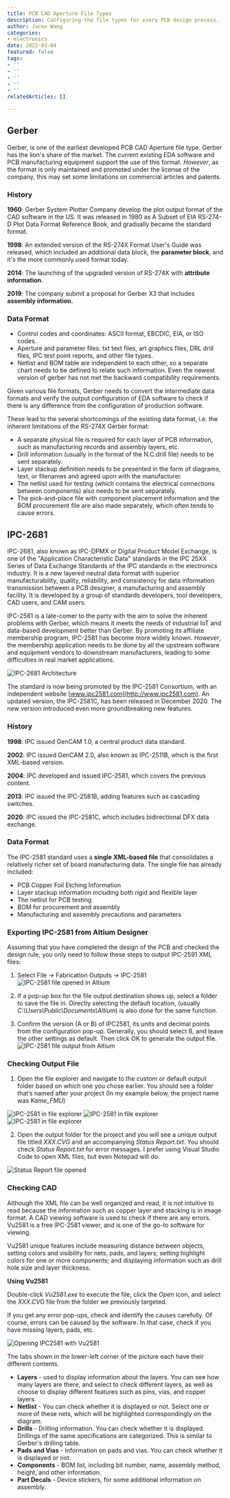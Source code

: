 ```yaml
---
title: PCB CAD Aperture File Types
description: Configuring the file types for every PCB design process.
author: Jacen Wang
categories:
- electronics
date: 2022-03-04
featured: false
tags:
- ''
- ''
- ''
- ''
- ''
relatedArticles: []

---
```

##   Gerber

Gerber, is one of the earliest developed PCB CAD Aperture file type. Gerber has the lion's share of the market. The current existing EDA software and PCB manufacturing equipment support the use of this format. *However*, as the format is only maintained and promoted under the license of the company, this may set some limitations on commercial articles and patents.

### History
**1960**: Gerber System Plotter Company develop the plot output format of the CAD software in the US. It was released in 1980 as A Subset of EIA RS-274-D Plot Data Format Reference Book, and gradually became the standard format. 

**1998**: An extended version of the RS-274X Format User's Guide was released, which included an additional data block, the **parameter block**, and it's the more commonly used format today. 

**2014**: The launching of the upgraded version of RS-274X with **attribute information**. 

**2019**: The company submit a proposal for Gerber X3 that includes **assembly information.** 



### Data Format
- Control codes and coordinates: ASCII format, EBCDIC, EIA, or ISO codes. 
- Aperture and parameter files: txt text files, art graphics files, DRL drill files, IPC test point reports, and other file types. 
- Netlist and BOM table are independent to each other, so a separate chart needs to be defined to relate such information. Even the newest version of gerber has not met the backward compatibility requirements. 

Given various file formats, Gerber needs to convert the intermediate data formats and verify the output configuration of EDA software to check if there is any difference from the configuration of production software.

These lead to the several shortcomings of the existing data format, i.e. the inherent limitations of the RS-274X Gerber format:
- A separate physical file is required for each layer of PCB information, such as manufacturing records and assembly layers, etc. 
- Drill information (usually in the format of the N.C.drill file) needs to be sent separately.
- Layer stackup definition needs to be presented in the form of diagrams, text, or filenames and agreed upon with the manufacturer. 
- The netlist used for testing (which contains the electrical connections between components) also needs to be sent separately. 
- The pick-and-place file with component placement information and the BOM procurement file are also made separately, which often tends to cause errors.



##  IPC-2681

IPC-2681, also known as IPC-DPMX or Digital Product Model Exchange, is one of the "Application Characteristic Data" standards in the IPC 25XX Series of Data Exchange Standards of the IPC standards in the electronics industry. It is a new layered neutral data format with superior manufacturability, quality, reliability, and consistency for data information transmission between a PCB designer, a manufacturing and assembly facility. It is developed by a group of standards developers, tool developers, CAD users, and CAM users.

IPC-2581 is a late-comer to the party with the aim to solve the inherent problems with Gerber, which means it meets the needs of industrial IoT and data-based development better than Gerber. By promoting its affiliate membership program, IPC-2581 has become more widely known. *However*, the membership application needs to be done by all the upstream software and equipment vendors to downstream manufacturers, leading to some difficulties in real market applications.

![IPC-2681 Architecture](/images/CAD-Aperture-Files-01.png)

The standard is now being promoted by the IPC-2581 Consortium, with an independent website [www.ipc2581.com](http://www.ipc2581.com). An updated version, the IPC-2581C, has been released in December 2020. The new version introduced even more groundbreaking new features.

### History
**1998**: IPC issued GenCAM 1.0, a central product data standard. 

**2002**: IPC issued GenCAM 2.0, also known as IPC-2511B, which is the first XML-based version. 

**2004**: IPC developed and issued IPC-2581, which covers the previous content. 

**2013**: IPC issued the IPC-2581B, adding features such as cascading switches. 

**2020**: IPC issued the IPC-2581C, which includes bidirectional DFX data exchange. 



### Data Format
The IPC-2581 standard uses a **single XML-based file** that consolidates a relatively richer set of board manufacturing data. The single file has already included:
- PCB Copper Foil Etching Information
- Layer stackup information including both rigid and flexible layer
- The netlist for PCB testing
- BOM for procurement and assembly
- Manufacturing and assembly precautions and parameters


### Exporting IPC-2581 from Altium Designer
Assuming that you have completed the design of the PCB and checked the design rule, you only need to follow these steps to output IPC-2591 XML files:

1. Select File -> Fabrication Outputs -> IPC-2581
![IPC-2581 file opened in Altium](/images/CAD-Aperture-Files-02.png) 

2. If a pop-up box for the file output destination shows up, select a folder to save the file in. Directly selecting the default location, (usually *C:\Users\Public\Documents\Altium*) is also done for the same function.  

3. Confirm the version (A or B) of IPC2581, its units and decimal points from the configuration pop-up. Generally, you should select B, and leave the other settings as default. Then click OK to generate the output file.
![IPC-2581 file output from Altium](/images/CAD-Aperture-Files-03.png)

### Checking Output File
1. Open the file explorer and navigate to the custom or default output folder based on which one you chose earlier. You should see a folder that’s named after your project
(In my example below, the project name was *Kame_FMU*)

![IPC-2581 in file explorer](/images/CAD-Aperture-Files-04.png)
![IPC-2581 in file explorer](/images/CAD-Aperture-Files-04-2.png)
![IPC-2581 in file explorer](/images/CAD-Aperture-Files-04-3.png) 

2. Open the output folder for the project and you will see a unique output file titled *XXX.CVG* and an accompanying *Status Report.txt*. You should check *Status Report.txt* for error messages. I prefer using Visual Studio Code to open XML files, but even Notepad will do.

![Status Report file opened](/images/CAD-Aperture-Files-05.png)


### Checking CAD
Although the XML file can be well organized and read, it is not intuitive to read because the information such as copper layer and stacking is in image format. A CAD viewing software is used to check if there are any errors. Vu2581 is a free IPC-2581 viewer, and is one of the go-to software for viewing.

Vu2581 unique features include measuring distance between objects, setting colors and visibility for nets, pads, and layers; setting highlight colors for one or more components; and displaying information such as drill hole size and layer thickness.

**Using Vu2581** 

Double-click *Vu2581.exe* to execute the file, click the *Open* icon, and select the *XXX.CVG* file from the folder we previously targeted.

If you get any error pop-ups, check and identify the causes carefully. Of course, errors can be caused by the software. In that case, check if you have missing layers, pads, etc.

![Opening IPC2581 with Vu2581](/images/CAD-Aperture-Files-06.png)

The tabs shown in the lower-left corner of the picture each have their different contents.
- **Layers** - used to display information about the layers. You can see how many layers are there, and select to check different layers, as well as choose to display different features such as pins, vias, and copper layers. 
- **Netlist** - You can check whether it is displayed or not. Select one or more of these nets, which will be highlighted correspondingly on the diagram. 
- **Drills** - Drilling information. You can check whether it is displayed. Drillings of the same specifications are categorized. This is similar to Gerber's drilling table.
- **Pads and Vias** - Information on pads and vias. You can check whether it is displayed or not. 
- **Components** - BOM list, including bit number, name, assembly method, height, and other information.
- **Part Decals** - Device stickers, for some additional information on assembly.